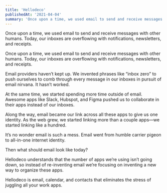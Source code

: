 ```yaml
---
title: 'Hellodeco'
publishedAt: '2021-04-04'
summary: 'Once upon a time, we used email to send and receive messages with other humans.'
---
```


Once upon a time, we used email to send and receive messages with other humans. Today, our inboxes are overflowing with notifications, newsletters, and receipts.

Once upon a time, we used email to send and receive messages with other humans. Today, our inboxes are overflowing with notifications, newsletters, and receipts.

Email providers haven’t kept up. We invented phrases like “inbox zero” to push ourselves to comb through every message in our inboxes in pursuit of email nirvana. It hasn’t worked.

At the same time, we started spending more time outside of email. Awesome apps like Slack, Hubspot, and Figma pushed us to collaborate in their apps instead of our inboxes.

Along the way, email became our link across all these apps to give us one identity. As the web grew, we started linking more than a couple apps—we started linking like a hundred.

It’s no wonder email is such a mess. Email went from humble carrier pigeon to all-in-one internet identity.

Then what should email look like today?

Hellodeco understands that the number of apps we’re using isn’t going down, so instead of re-inventing email we’re focusing on inventing a new way to organize these apps.

Hellodeco is email, calendar, and contacts that eliminates the stress of juggling all your work apps.